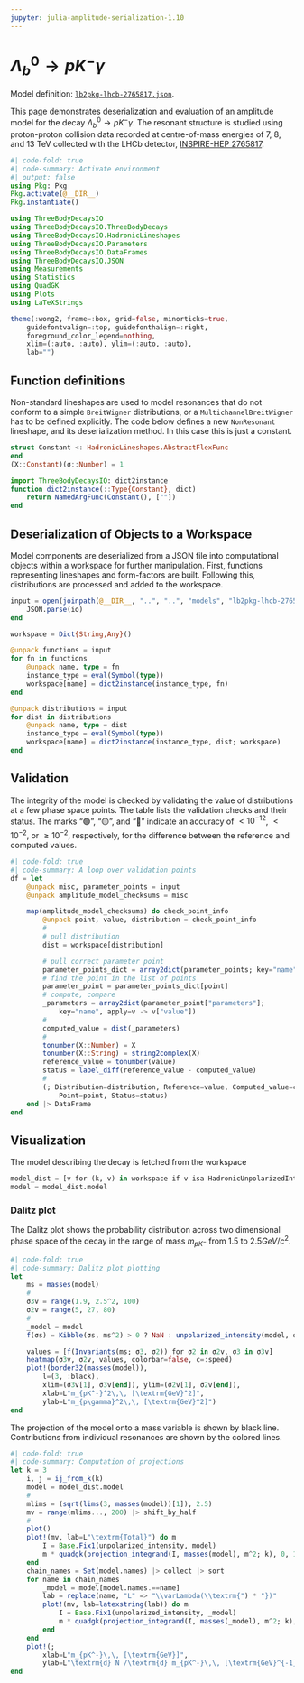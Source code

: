 ```yaml
---
jupyter: julia-amplitude-serialization-1.10
---
```


# $\Lambda_b^0 \to p K^- \gamma$

::: {.callout-note appearance="simple"}
Model definition: [`lb2pkg-lhcb-2765817.json`](https://github.com/RUB-EP1/amplitude-serialization/blob/main/models/lb2pkg-lhcb-2765817.json).
:::

This page demonstrates deserialization and evaluation of an amplitude model for the decay $\Lambda_b^0 \to p K^- \gamma$. The resonant structure is studied using proton-proton collision data recorded at centre-of-mass energies of $7$, $8$, and $13$ TeV collected with the LHCb detector, [INSPIRE-HEP 2765817](https://inspirehep.net/literature/2765817).

```julia
#| code-fold: true
#| code-summary: Activate environment
#| output: false
using Pkg: Pkg
Pkg.activate(@__DIR__)
Pkg.instantiate()

using ThreeBodyDecaysIO
using ThreeBodyDecaysIO.ThreeBodyDecays
using ThreeBodyDecaysIO.HadronicLineshapes
using ThreeBodyDecaysIO.Parameters
using ThreeBodyDecaysIO.DataFrames
using ThreeBodyDecaysIO.JSON
using Measurements
using Statistics
using QuadGK
using Plots
using LaTeXStrings

theme(:wong2, frame=:box, grid=false, minorticks=true,
    guidefontvalign=:top, guidefonthalign=:right,
    foreground_color_legend=nothing,
    xlim=(:auto, :auto), ylim=(:auto, :auto),
    lab="")
```

## Function definitions

Non-standard lineshapes are used to model resonances that do not conform to a simple `BreitWigner` distributions, or a `MultichannelBreitWigner` has to be defined explicitly.
The code below defines a new `NonResonant` lineshape, and its deserialization method. In this case this is just a constant.

```julia
struct Constant <: HadronicLineshapes.AbstractFlexFunc
end
(X::Constant)(σ::Number) = 1

import ThreeBodyDecaysIO: dict2instance
function dict2instance(::Type{Constant}, dict)
    return NamedArgFunc(Constant(), [""])
end
```

## Deserialization of Objects to a Workspace

Model components are deserialized from a JSON file into computational objects within a workspace for further manipulation. First, functions representing lineshapes and form-factors are built. Following this, distributions are processed and added to the workspace.

```julia
input = open(joinpath(@__DIR__, "..", "..", "models", "lb2pkg-lhcb-2765817.json")) do io
    JSON.parse(io)
end

workspace = Dict{String,Any}()

@unpack functions = input
for fn in functions
    @unpack name, type = fn
    instance_type = eval(Symbol(type))
    workspace[name] = dict2instance(instance_type, fn)
end

@unpack distributions = input
for dist in distributions
    @unpack name, type = dist
    instance_type = eval(Symbol(type))
    workspace[name] = dict2instance(instance_type, dist; workspace)
end
```

## Validation

The integrity of the model is checked by validating the value of distributions at a few phase space points.
The table lists the validation checks and their status. The marks "🟢", "🟡", and "🔴" indicate
an accuracy of $<10^{-12}$, $<10^{-2}$, or $\ge10^{-2}$, respectively, for the difference between the reference and computed values.

```julia
#| code-fold: true
#| code-summary: A loop over validation points
df = let
    @unpack misc, parameter_points = input
    @unpack amplitude_model_checksums = misc

    map(amplitude_model_checksums) do check_point_info
        @unpack point, value, distribution = check_point_info
        #
        # pull distribution
        dist = workspace[distribution]

        # pull correct parameter point
        parameter_points_dict = array2dict(parameter_points; key="name")
        # find the point in the list of points
        parameter_point = parameter_points_dict[point]
        # compute, compare
        _parameters = array2dict(parameter_point["parameters"];
            key="name", apply=v -> v["value"])
        #
        computed_value = dist(_parameters)
        #
        tonumber(X::Number) = X
        tonumber(X::String) = string2complex(X)
        reference_value = tonumber(value)
        status = label_diff(reference_value - computed_value)
        #
        (; Distribution=distribution, Reference=value, Computed_value=computed_value,
            Point=point, Status=status)
    end |> DataFrame
end
```

## Visualization

The model describing the decay is fetched from the workspace

```julia
model_dist = [v for (k, v) in workspace if v isa HadronicUnpolarizedIntensity] |> first;
model = model_dist.model
```

### Dalitz plot

The Dalitz plot shows the probability distribution across two dimensional phase space of the decay in the range of mass $m_{pK^{-}}$ from $1.5$ to $2.5 GeV/c^2$.

```julia
#| code-fold: true
#| code-summary: Dalitz plot plotting
let
    ms = masses(model)
    #
    σ3v = range(1.9, 2.5^2, 100)
    σ2v = range(5, 27, 80)
    #
    _model = model
    f(σs) = Kibble(σs, ms^2) > 0 ? NaN : unpolarized_intensity(model, σs)

    values = [f(Invariants(ms; σ3, σ2)) for σ2 in σ2v, σ3 in σ3v]
    heatmap(σ3v, σ2v, values, colorbar=false, c=:speed)
    plot!(border32(masses(model)),
        l=(3, :black),
        xlim=(σ3v[1], σ3v[end]), ylim=(σ2v[1], σ2v[end]),
        xlab=L"m_{pK^-}^2\,\, [\textrm{GeV}^2]",
        ylab=L"m_{p\gamma}^2\,\, [\textrm{GeV}^2]")
end
```



The projection of the model onto a mass variable is shown by black line.
Contributions from individual resonances are shown by the colored lines.

```julia
#| code-fold: true
#| code-summary: Computation of projections
let k = 3
    i, j = ij_from_k(k)
    model = model_dist.model
    #
    mlims = (sqrt(lims(3, masses(model))[1]), 2.5)
    mv = range(mlims..., 200) |> shift_by_half
    #
    plot()
    plot!(mv, lab=L"\textrm{Total}") do m
        I = Base.Fix1(unpolarized_intensity, model)
        m * quadgk(projection_integrand(I, masses(model), m^2; k), 0, 1)[1] / 1e3
    end
    chain_names = Set(model.names) |> collect |> sort
    for name in chain_names
        _model = model[model.names.==name]
        lab = replace(name, "L" => "\\varLambda(\\textrm{") * "})"
        plot!(mv, lab=latexstring(lab)) do m
            I = Base.Fix1(unpolarized_intensity, _model)
            m * quadgk(projection_integrand(I, masses(_model), m^2; k), 0, 1)[1] / 1e3
        end
    end
    plot!(;
        xlab=L"m_{pK^-}\,\, [\textrm{GeV}]",
        ylab=L"\textrm{d} N /\textrm{d} m_{pK^-}\,\, [\textrm{GeV}^{-1}]")
end
```
